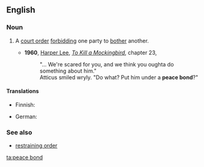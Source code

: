 ==English==
{{wikipedia}}

===Noun===
{{en-noun}}

# {{lb|en|legal}} A [[court order]] [[forbid]]ding one party to [[bother]] another.
#* '''1960''', [[w:Harper Lee|Harper Lee]], ''[[w:To Kill a Mockingbird|To Kill a Mockingbird]]'', chapter 23,
#*: "... We're scared for you, and we think you oughta do something about him."
#*: Atticus smiled wryly. "Do what? Put him under a '''peace bond'''?"

====Translations====
{{trans-top|Court order forbidding one party to bother another}}
* Finnish: {{t+|fi|lähestymiskielto}}
{{trans-mid}}
* German: {{t+|fi|Kontaktverbot|n}}
{{trans-bottom}}

===See also===
* [[restraining order]]

[[ta:peace bond]]